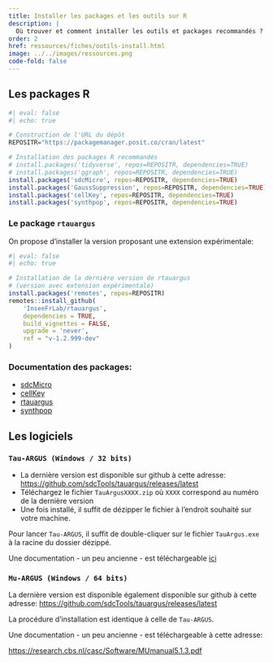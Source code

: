 ```yaml
---
title: Installer les packages et les outils sur R
description: |
  Où trouver et comment installer les outils et packages recommandés ?
order: 2
href: ressources/fiches/outils-install.html
image: ../../images/ressources.png
code-fold: false
---
```


## Les packages R {#sec-install-packages}
  
  
```r
#| eval: false
#| echo: true

# Construction de l'URL du dépôt
REPOSITR="https://packagemanager.posit.co/cran/latest"

# Installation des packages R recommandés
# install.packages('tidyverse', repos=REPOSITR, dependencies=TRUE)
# install.packages('ggraph', repos=REPOSITR, dependencies=TRUE)
install.packages('sdcMicro', repos=REPOSITR, dependencies=TRUE)
install.packages('GaussSuppression', repos=REPOSITR, dependencies=TRUE)
install.packages('cellKey', repos=REPOSITR, dependencies=TRUE)
install.packages('synthpop', repos=REPOSITR, dependencies=TRUE)

```

### Le package `rtauargus` 

On propose d'installer la version proposant une extension expérimentale:

```r
#| eval: false
#| echo: true

# Installation de la dernière version de rtauargus 
# (version avec extension expérimentale)
install.packages('remotes', repos=REPOSITR)
remotes::install_github(
    'InseeFrLab/rtauargus',
    dependencies = TRUE,
    build_vignettes = FALSE,
    upgrade = 'never',
    ref = "v-1.2.999-dev"
)

```


### Documentation des packages:

- [sdcMicro](http://sdctools.github.io/sdcMicro/)
- [cellKey](https://sdctools.github.io/cellKey/)
- [rtauargus](https://inseefrlab.github.io/rtauargus/)
- [synthpop](https://synthpop.org.uk/)


## Les logiciels 

### `Tau-ARGUS (Windows / 32 bits)`

- La dernière version est disponible sur github à cette adresse:  
[https://github.com/sdcTools/tauargus/releases/latest](https://github.com/sdcTools/tauargus/releases/latest)
- Téléchargez le fichier `TauArgusXXXX.zip` où `XXXX` correspond au numéro de la dernière version
- Une fois installé, il suffit de dézipper le fichier à l'endroit souhaité sur votre machine.

Pour lancer `Tau-ARGUS`, il suffit de double-cliquer sur le fichier `TauArgus.exe` à la racine du dossier dézippé.

Une documentation - un peu ancienne - est téléchargeable [ici](https://research.cbs.nl/casc/Software/TauManualV4.1.pdf)

### `Mu-ARGUS (Windows / 64 bits)`

La dernière version est disponible également disponible sur github à cette adresse: 
[https://github.com/sdcTools/tauargus/releases/latest](https://github.com/sdcTools/tauargus/releases/latest)

La procédure d'installation est identique à celle de `Tau-ARGUS`.

Une documentation - un peu ancienne - est téléchargeable à cette adresse: 

[https://research.cbs.nl/casc/Software/MUmanual5.1.3.pdf](https://research.cbs.nl/casc/Software/MUmanual5.1.3.pdf)
